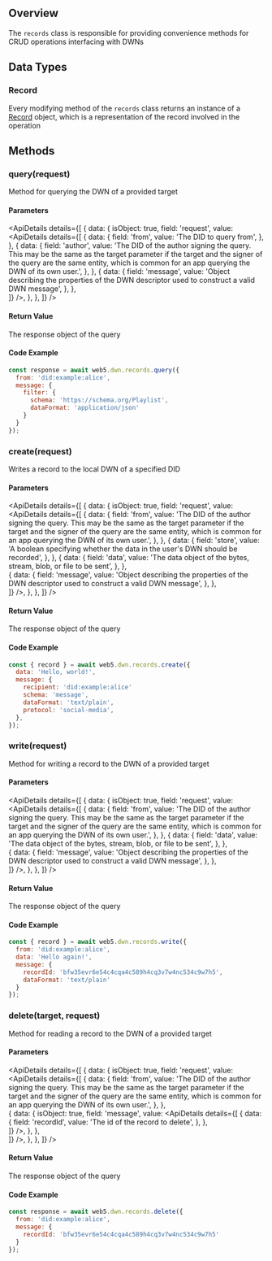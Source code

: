
## Overview
The `records` class is responsible for providing convenience methods for CRUD operations interfacing with DWNs

## Data Types

### Record

Every modifying method of the `records` class returns an instance of a [Record](record.mdx) object, which is a representation of the record involved in the operation

<Divider type="slash"/>

<section class="api-docs">

## Methods

### query(request)

Method for querying the DWN of a provided target

#### Parameters

<ApiDetails
  details={[
    {
      data: {
        isObject: true,
        field: 'request',
        value: <ApiDetails
                details={[
                {
                    data: {
                        field: 'from',
                        value: 'The DID to query from',
                    },
                },
                {
                    data: {
                        field: 'author',
                        value: 'The DID of the author signing the query. This may be the same as the target parameter if the target and the signer of the query are the same entity, which is common for an app querying the DWN of its own user.',
                    },
                }, 
                {
                    data: {
                        field: 'message',
                        value: 'Object describing the properties of the DWN descriptor used to construct a valid DWN message',
                    },
                },                                             
            ]}
          />,
      },
    },
  ]}
/>


#### Return Value

The response object of the query

#### Code Example
```js
const response = await web5.dwn.records.query({
  from: 'did:example:alice',
  message: {
    filter: {
      schema: 'https://schema.org/Playlist',
      dataFormat: 'application/json'
    }
  }
});
```

<Divider type="slash"/>

### create(request)

Writes a record to the local DWN of a specified DID

#### Parameters

<ApiDetails
  details={[
    {
      data: {
        isObject: true,
        field: 'request',
        value: <ApiDetails
                details={[
                {
                    data: {
                        field: 'from',
                        value: 'The DID of the author signing the query. This may be the same as the target parameter if the target and the signer of the query are the same entity, which is common for an app querying the DWN of its own user.',
                    },
                },
                {
                    data: {
                        field: 'store',
                        value: 'A boolean specifying whether the data in the user\'s DWN should be recorded',
                    },
                }, 
                {
                    data: {
                        field: 'data',
                        value: 'The data object of the bytes, stream, blob, or file to be sent',
                    },
                },                                 
                {
                    data: {
                        field: 'message',
                        value: 'Object describing the properties of the DWN descriptor used to construct a valid DWN message',
                    },
                },                                             
            ]}
          />,
      },
    },
  ]}
/>


#### Return Value

The response object of the query

#### Code Example
```js
const { record } = await web5.dwn.records.create({
  data: 'Hello, world!',
  message: {
    recipient: 'did:example:alice'
    schema: 'message',
    dataFormat: 'text/plain',
    protocol: 'social-media',
  },
});
```

<Divider type="slash"/>

### write(request)

Method for writing a record to the DWN of a provided target

#### Parameters

<ApiDetails
  details={[
    {
      data: {
        isObject: true,
        field: 'request',
        value: <ApiDetails
                details={[
                {
                    data: {
                        field: 'from',
                        value: 'The DID of the author signing the query. This may be the same as the target parameter if the target and the signer of the query are the same entity, which is common for an app querying the DWN of its own user.',
                    },
                },
                {
                    data: {
                        field: 'data',
                        value: 'The data object of the bytes, stream, blob, or file to be sent',
                    },
                },                                 
                {
                    data: {
                        field: 'message',
                        value: 'Object describing the properties of the DWN descriptor used to construct a valid DWN message',
                    },
                },                                             
            ]}
          />,
      },
    },
  ]}
/>

#### Return Value

The response object of the query

#### Code Example
```js
const { record } = await web5.dwn.records.write({
  from: 'did:example:alice',
  data: 'Hello again!',
  message: {
    recordId: 'bfw35evr6e54c4cqa4c589h4cq3v7w4nc534c9w7h5',
    dataFormat: 'text/plain'
  }
});
```

<Divider type="slash"/>

### delete(target, request)

Method for reading a record to the DWN of a provided target

#### Parameters

<ApiDetails
  details={[
    {
      data: {
        isObject: true,
        field: 'request',
        value: <ApiDetails
                details={[
                {
                    data: {
                        field: 'from',
                        value: 'The DID of the author signing the query. This may be the same as the target parameter if the target and the signer of the query are the same entity, which is common for an app querying the DWN of its own user.',
                    },
                },                               
                {
                    data: {
                        isObject: true,
                        field: 'message',
                        value: <ApiDetails
                                details={[
                                {
                                    data: {
                                        field: 'recordId',
                                        value: 'The id of the record to delete',
                                    },
                                },                            
                            ]}
                            />,
                  },
                },                                             
            ]}
          />,
      },
    },
  ]}
/>

#### Return Value

The response object of the query

#### Code Example
```js
const response = await web5.dwn.records.delete({
  from: 'did:example:alice',
  message: {
    recordId: 'bfw35evr6e54c4cqa4c589h4cq3v7w4nc534c9w7h5'
  }
});
```

</section>